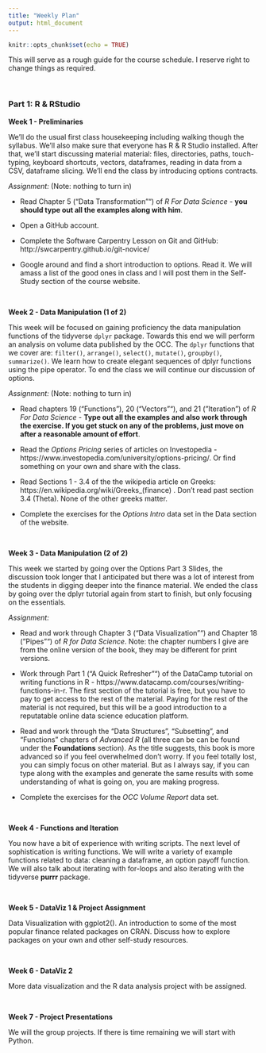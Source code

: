 ```yaml
---
title: "Weekly Plan"
output: html_document
---
```


```r
knitr::opts_chunk$set(echo = TRUE)
```

This will serve as a rough guide for the course schedule.  I reserve right to change things as required.

&nbsp;

### Part 1: R & RStudio

**Week 1 - Preliminaries**

We'll do the usual first class housekeeping including walking though the syllabus.  We'll also make sure that everyone has R & R Studio installed.  After that, we'll start discussing material material: files, directories, paths, touch-typing, keyboard shortcuts, vectors, dataframes, reading in data from a CSV, dataframe slicing.  We'll end the class by introducing options contracts.

*Assignment:* (Note: nothing to turn in)

- Read Chapter 5 ("Data Transformation"") of *R For Data Science* - **you should type out all the examples along with him**.

- Open a GitHub account.

- Complete the Software Carpentry Lesson on Git and GitHub:
http://swcarpentry.github.io/git-novice/

- Google around and find a short introduction to options.  Read it.  We will amass a list of the good ones in class and I will post them in the Self-Study section of the course website.

&nbsp;

**Week 2 - Data Manipulation (1 of 2)** 

This week will be focused on gaining proficiency the data manipulation functions of the tidyverse `dplyr` package.  Towards this end we will perform an analysis on volume data published by the OCC.  The `dplyr` functions that we cover are: `filter()`, `arrange()`, `select()`, `mutate()`, `groupby()`, `summarize()`.  We learn how to create elegant sequences of dplyr functions using the pipe operator.  To end the class we will continue our discussion of options.

<!-- A brief history of R and why it’s used in data science.  Introduction to R: data types and syntax.  Various ways to run R code: interactive command line, scripts, notebooks.   Reading in data from external data sources. Basics of options. -->

<!-- IDEA: a simple visualization of the difference between calendar days and business days. I won't have them graph made up data, but this will be a nice opportunity for them to tell a little story with data and a visualization. -->

*Assignment:* (Note: nothing to turn in)

- Read chapters 19 ("Functions"), 20 ("Vectors""), and 21 ("Iteration") of *R For Data Science* - **Type out all the examples and also work through the exercise.  If you get stuck on any of the problems, just move on after a reasonable amount of effort**.

- Read the *Options Pricing* series of articles on Investopedia - https://www.investopedia.com/university/options-pricing/.  Or find something on your own and share with the class.

- Read Sections 1 - 3.4 of the the wikipedia article on Greeks: https://en.wikipedia.org/wiki/Greeks_(finance) . Don't read past section 3.4 (Theta).  None of the other greeks matter.

- Complete the exercises for the *Options Intro* data set in the Data section of the website.


&nbsp;


**Week 3 - Data Manipulation (2 of 2)** 

This week we started by going over the Options Part 3 Slides, the discussion took longer that I anticipated but there was a lot of interest from the students in digging deeper into the finance material.  We ended the class by going over the dplyr tutorial again from start to finish, but only focusing on the essentials.  

*Assignment:* 

- Read and work through Chapter 3 ("Data Visualization"") and Chapter 18 ("Pipes"") of *R for Data Science*.  Note: the chapter numbers I give are from the online version of the book, they may be different for print versions. 


- Work through Part 1 ("A Quick Refresher"") of the DataCamp tutorial on writing functions in R - https://www.datacamp.com/courses/writing-functions-in-r.   The first section of the tutorial is free, but you have to pay to get access to the rest of the material.  Paying for the rest of the material is not required, but this will be a good introduction to a reputatable online data science education platform.


- Read and work through the "Data Structures", "Subsetting", and "Functions" chapters of *Advanced R* (all three can be can be found under the **Foundations** section).  As the title suggests, this book is more advanced so if you feel overwhelmed don't worry.  If you feel totally lost, you can simply focus on other material.  But as I always say, if you can type along with the examples and generate the same results with some understanding of what is going on, you are making progress. 


- Complete the exercises for the *OCC Volume Report* data set.


&nbsp;



**Week 4 - Functions and Iteration**   

You now have a bit of experience with writing scripts.  The next level of sophistication is writing functions. We will write a variety of example functions related to data: cleaning a dataframe, an option payoff function.  We will also talk about iterating with for-loops and also iterating with the tidyverse **purrr** package.

&nbsp;


**Week 5 - DataViz 1 & Project Assignment** 

Data Visualization with ggplot2().  An introduction to some of the most popular finance related packages on CRAN.  Discuss how to explore packages on your own and other self-study resources.

<!-- Some statics such as linear regression and PCA.  -->

&nbsp;

**Week 6 - DataViz 2 **

More data visualization and the R data analysis project with be assigned.


&nbsp;

**Week 7 - Project Presentations**

We will the group projects.  If there is time remaining we will start with Python.






